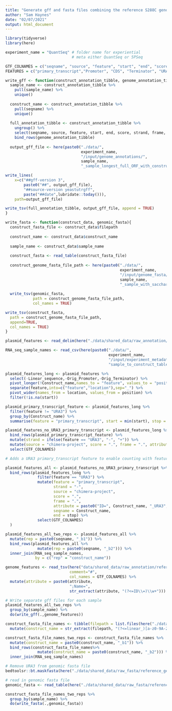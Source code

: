 ```yaml
---
title: "Generate gff and fasta files combining the reference S288C genome with plasmid construct sequences"
author: "Sam Haynes"
date: "02/07/2021"
output: html_document
---
```


```r
library(tidyverse)
library(here)

experiment_name = "QuantSeq" # folder name for experiential 
                             # meta either QuantSeq or 5PSeq

GTF_COLNAMES = c("seqname", "source", "feature", "start", "end", "score", "strand", "frame", "attribute")
FEATURES = c("primary_transcript","Promoter", "CDS", "Terminator", "URA3", "M1", "M2", "M3")
```

```r
write_gff <- function(construct_annotation_tibble, genome_annotation_tibble){
  sample_name <- construct_annotation_tibble %>%
    pull(sample_name) %>%
    unique()
  
  construct_name <- construct_annotation_tibble %>%
    pull(seqname) %>%
    unique()
  
  full_annotation_tibble <- construct_annotation_tibble %>% 
    ungroup() %>%
    select(seqname, source, feature, start, end, score, strand, frame, attribute) %>%
    bind_rows(genome_annotation_tibble)
    
  output_gff_file <- here(paste0("./data/",
                                 experiment_name,
                                 "/input/genome_annotations/", 
                                 sample_name,
                                 "_sample_longest_full_ORF_with_constructs.gff"))

write_lines(
    x=c("##gff-version 3", 
        paste0("##", output_gff_file),
        "##source-version yeastutrgff",
        paste("##date",lubridate::today())),
    path=output_gff_file)

write_tsv(full_annotation_tibble, output_gff_file, append = TRUE)
}

write_fasta <- function(construct_data, genomic_fasta){
  construct_fasta_file <- construct_data$filepath
  
  construct_name <- construct_data$construct_name
  
  sample_name <- construct_data$sample_name
  
  construct_fasta <- read_table(construct_fasta_file)
  
  construct_genome_fasta_file_path <- here(paste0("./data/",
                                                  experiment_name,
                                                  "/input/genome_fasta/",
                                                  sample_name,
                                                  "_sample_with_saccharomyces_cerevisiae_R64.fa"))
  
  write_tsv(genomic_fasta, 
            path = construct_genome_fasta_file_path, 
            col_names = TRUE)

write_tsv(construct_fasta,
  path = construct_genome_fasta_file_path,
  append=TRUE,
  col_names = TRUE)
}
```

```r
plasmid_features <- read_delim(here("./data/shared_data/raw_annotation/construct_annotation/plasmid_features.csv"), ";")

RNA_seq_sample_names <- read_csv(here(paste0("./data/", 
                                             experiment_name,
                                             "/input/experiment_metadata/",
                                             "sample_to_construct_table.csv")))

plasmid_features_long <- plasmid_features %>% 
  select(-Linear_sequence,-Orig_Promoter,-Orig_Terminator) %>% 
  pivot_longer(!Construct_name,names_to = "feature", values_to = "position") %>% 
  separate(feature,into=c("feature","location"),sep="_") %>% 
  pivot_wider(names_from = location, values_from = position) %>%
  filter(!is.na(start))

plasmid_primary_transcript_feature <- plasmid_features_long %>%
  filter(feature != "URA3") %>%
  group_by(Construct_name) %>%
  summarise(feature = "primary_transcript", start = min(start), stop = max(stop))

plasmid_features_no_URA3_primary_transcript <- plasmid_features_long %>%
  bind_rows(plasmid_primary_transcript_feature) %>%
  mutate(strand = ifelse(feature == "URA3", "-", "+")) %>%
  mutate(source = "chimera-project", score = ".", frame = ".", attribute = paste0("ID=", Construct_name, "_", feature, ";Name=", Construct_name, "_", feature), seqname = Construct_name, end = stop) %>%
  select(GTF_COLNAMES)

# Adds a URA3 primary_transcript feature to enable counting with featureCounts

plasmid_features_all <- plasmid_features_no_URA3_primary_transcript %>%
  bind_rows(plasmid_features_long %>%
              filter(feature == "URA3") %>%
              mutate(feature = "primary_transcript", 
                     strand = "-", 
                     source = "chimera-project", 
                     score = ".", 
                     frame = ".", 
                     attribute = paste0("ID=", Construct_name, "_URA3", ";Name=", Construct_name, "_URA3"), 
                     seqname = Construct_name, 
                     end = stop) %>%
              select(GTF_COLNAMES)
  )

plasmid_features_all_two_reps <- plasmid_features_all %>%
  mutate(rep = paste0(seqname, "_b1")) %>%
  bind_rows(plasmid_features_all %>%
              mutate(rep = paste0(seqname, "_b2"))) %>%
  inner_join(RNA_seq_sample_names, 
             by = c("rep" = "construct_name"))

genome_features <- read_tsv(here("data/shared_data/raw_annotation/reference_genome_annotation/longest_full-ORF_ypd_plus_other_fixed_UTR_length_transcripts.gff"), 
                            comment="#", 
                            col_names = GTF_COLNAMES) %>%
  mutate(attribute = paste0(attribute, 
                            ";Name=", 
                            str_extract(attribute, "(?<=ID\\=)\\w+")))

# Write separate gff files for each sample
plasmid_features_all_two_reps %>%
  group_by(sample_name) %>%
  do(write_gff(.,genome_features))

```

```r
construct_fasta_file_names <- tibble(filepath = list.files(here("./data/shared_data/raw_fasta/construct_fasta"), full.names = TRUE)) %>%
  mutate(construct_name = str_extract(filepath, "(?<=linear_)[a-z0-9A-Z\\-_]+(?=.fa)"))

construct_fasta_file_names_two_reps <- construct_fasta_file_names %>%
  mutate(construct_name = paste0(construct_name, "_b1")) %>%
  bind_rows(construct_fasta_file_names%>%
              mutate(construct_name = paste0(construct_name, "_b2"))) %>%
  inner_join(RNA_seq_sample_names)

# Remove URA3 from genomic fasta file
bedtoolsr::bt.maskfasta(here("./data/shared_data/raw_fasta/reference_genome_fasta/saccharomyces_cerevisiae_R64-2-1_20150113_chrnames.fsa"), here("./data/shared_data/raw_fasta/reference_genome_fasta/saccharomyces_cerevisiae_R64_delta_URA3.fa"), here("./data/shared_data/raw_annotation/reference_genome_annotation/URA3_deletion_position.bed"))

# read in genomic fasta file
genomic_fasta <- read_table(here("./data/shared_data/raw_fasta/reference_genome_fasta/saccharomyces_cerevisiae_R64_delta_URA3.fa"))

construct_fasta_file_names_two_reps %>%
  group_by(sample_name) %>%
  do(write_fasta(.,genomic_fasta))

```